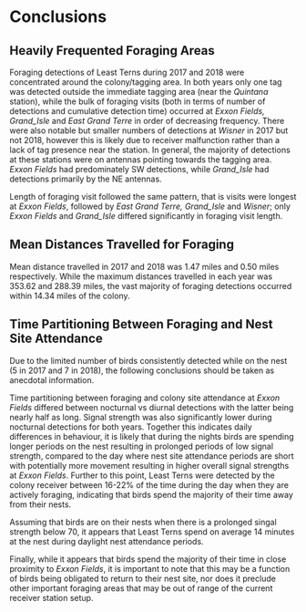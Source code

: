 # Conclusions {#Conclusions}

## Heavily Frequented Foraging Areas
Foraging detections of Least Terns during 2017 and 2018 were concentrated around the colony/tagging area. In both years only one tag was detected outside the immediate tagging area (near the *Quintana* station), while the bulk of foraging visits (both in terms of number of detections and cumulative detection time) occurred at *Exxon Fields, Grand_Isle* and *East Grand Terre* in order of decreasing frequency. There were also notable but smaller numbers of detections at *Wisner* in 2017 but not 2018, however this is likely due to receiver malfunction rather than a lack of tag presence near the station. In general, the majority of detections at these stations were on antennas pointing towards the tagging area. *Exxon Fields* had predominately SW detections, while *Grand_Isle* had detections primarily by the NE antennas.

Length of foraging visit followed the same pattern, that is visits were longest at *Exxon Fields*, followed by *East Grand Terre, Grand_Isle* and *Wisner*; only *Exxon Fields* and *Grand_Isle* differed significantly in foraging visit length. 

## Mean Distances Travelled for Foraging
Mean distance travelled in 2017 and 2018 was 1.47 miles and 0.50 miles respectively. While the maximum distances travelled in each year was 353.62 and 288.39 miles, the vast majority of foraging detections occurred within 14.34 miles of the colony.

## Time Partitioning Between Foraging and Nest Site Attendance
Due to the limited number of birds consistently detected while on the nest (5 in 2017 and 7 in 2018), the following conclusions should be taken as anecdotal information. 

Time partitioning between foraging and colony site attendance at *Exxon Fields*  differed between nocturnal vs diurnal detections with the latter being nearly half as long. Signal strength was also significantly lower during nocturnal detections for both years. Together this indicates daily differences in behaviour, it is likely that during the nights birds are spending longer periods on the nest resulting in prolonged periods of low signal strength, compared to the day where nest site attendance periods are short with potentially more movement resulting in higher overall signal strengths at *Exxon Fields*. Further to this point, Least Terns were detected by the colony receiver between 16-22% of the time during the day when they are actively foraging, indicating that birds spend the majority of their time away from their nests.

Assuming that birds are on their nests when there is a prolonged singal strength below 70, it appears that Least Terns spend on average 14 minutes at the nest during daylight nest attendance periods.


Finally, while it appears that birds spend the majority of their time in close proximity to *Exxon Fields*, it is important to note that this may be a function of birds being obligated to return to their nest site, nor does it preclude other important foraging areas that may be out of range of the current receiver station setup.
